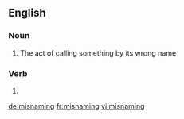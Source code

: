 ==English==

===Noun===
{{en-noun}}

# The act of calling something by its wrong name

===Verb===
{{head|en|present participle}}

# {{present participle of|misname|lang=en|nocat=1}}

[[de:misnaming]]
[[fr:misnaming]]
[[vi:misnaming]]